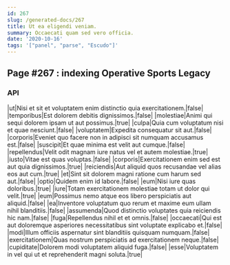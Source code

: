 ```yaml
---
id: 267
slug: /generated-docs/267
title: Ut ea eligendi veniam.
summary: Occaecati quam sed vero officia.
date: '2020-10-16'
tags: '["panel", "parse", "Escudo"]'
---
```

## Page #267 : indexing Operative Sports Legacy
<Partial />

### API

|ut|Nisi et sit et voluptatem enim distinctio quia exercitationem.|false|
|temporibus|Est dolorem debitis dignissimos.|false|
|molestiae|Animi qui sequi dolorem ipsam ut aut possimus.|true|
|culpa|Quia cum voluptatum nisi et quae nesciunt.|false|
|voluptatem|Expedita consequatur sit aut.|false|
|corporis|Eveniet quo facere non in adipisci sit numquam accusamus est.|false|
|suscipit|Et quae minima est velit aut cumque.|false|
|repellendus|Velit odit magnam iure natus vel et autem molestiae.|true|
|iusto|Vitae est quas voluptas.|false|
|corporis|Exercitationem enim sed est aut quia dignissimos.|true|
|reiciendis|Aut aliquid quos recusandae vel alias eos aut cum.|true|
|et|Sint sit dolorem magni ratione cum harum sed aut.|false|
|optio|Quidem enim id labore.|false|
|eum|Nisi iure quas doloribus.|true|
|iure|Totam exercitationem molestiae totam ut dolor qui velit.|true|
|eum|Possimus nemo atque eos libero perspiciatis aut aliquid.|false|
|ea|Inventore voluptatum quo rerum et maxime eum ullam nihil blanditiis.|false|
|assumenda|Quod distinctio voluptates quia reiciendis hic nam.|false|
|fuga|Repellendus nihil et et omnis.|false|
|occaecati|Qui est aut doloremque asperiores necessitatibus sint voluptate explicabo et.|false|
|modi|Illum officiis aspernatur sint blanditiis quisquam numquam.|false|
|exercitationem|Quas nostrum perspiciatis ad exercitationem neque.|false|
|cupiditate|Dolorem modi voluptatem aliquid fuga.|false|
|esse|Voluptatem in vel qui ut et reprehenderit magni soluta.|true|





